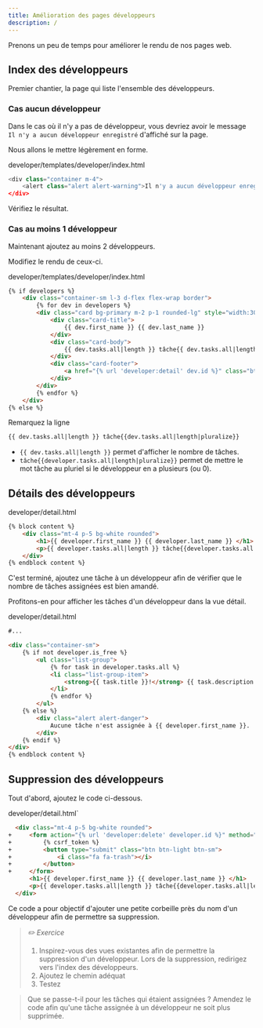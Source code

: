 ```yaml
---
title: Amélioration des pages développeurs
description: /
---
```


Prenons un peu de temps pour améliorer le rendu de nos pages web.

## Index des développeurs

Premier chantier, la page qui liste l'ensemble des développeurs.

### Cas aucun développeur

Dans le cas où il n'y a pas de développeur, vous devriez avoir le message `Il n'y a aucun développeur enregistré` d'affiché sur la page.

Nous allons le mettre légèrement en forme.

<div class="path">developer/templates/developer/index.html</div>

``` python
<div class="container m-4">
    <alert class="alert alert-warning">Il n'y a aucun développeur enregistré</alert>
</div>
```

Vérifiez le résultat.

### Cas au moins 1 développeur

Maintenant ajoutez au moins 2 développeurs.

Modifiez le rendu de ceux-ci.

<div class="path">developer/templates/developer/index.html</div>

``` html
{% if developers %}
    <div class="container-sm l-3 d-flex flex-wrap border">
        {% for dev in developers %}
        <div class="card bg-primary m-2 p-1 rounded-lg" style="width:300px">
            <div class="card-title">
                {{ dev.first_name }} {{ dev.last_name }}
            </div>
            <div class="card-body">
                {{ dev.tasks.all|length }} tâche{{ dev.tasks.all|length|pluralize }}
            </div>
            <div class="card-footer">
                <a href="{% url 'developer:detail' dev.id %}" class="btn btn-outline-light">Détails</a>
            </div>
        </div>
        {% endfor %}
    </div>
{% else %}
```

Remarquez la ligne 

``` html
{{ dev.tasks.all|length }} tâche{{dev.tasks.all|length|pluralize}}
```

* `{{ dev.tasks.all|length }}` permet d'afficher le nombre de tâches.
* `tâche{{developer.tasks.all|length|pluralize}}` permet de mettre le mot tâche au pluriel si le développeur en a plusieurs (ou 0).

## Détails des développeurs

<div class="path">developer/detail.html</div>

```html
{% block content %}
    <div class="mt-4 p-5 bg-white rounded">
        <h1>{{ developer.first_name }} {{ developer.last_name }} </h1>
        <p>{{ developer.tasks.all|length }} tâche{{developer.tasks.all|length|pluralize}} assignée{{developer.tasks.all|length|pluralize}}.</p>
    </div>
{% endblock content %}
```

C'est terminé, ajoutez une tâche à un développeur afin de vérifier que le nombre de tâches assignées est bien amandé.

Profitons-en pour afficher les tâches d'un développeur dans la vue détail.

<div class="path">developer/detail.html</div>

```html
#...

<div class="container-sm">
    {% if not developer.is_free %}
        <ul class="list-group">
            {% for task in developer.tasks.all %}
            <li class="list-group-item"> 
                <strong>{{ task.title }}!</strong> {{ task.description }} 
            </li>
            {% endfor %}
        </ul>
    {% else %}
        <div class="alert alert-danger">
            Aucune tâche n'est assignée à {{ developer.first_name }}.
        </div>
    {% endif %}
</div>
{% endblock content %}
```

## Suppression des développeurs

Tout d'abord, ajoutez le code ci-dessous.

<div class="path">developer/detail.html`</div>

``` html
  <div class="mt-4 p-5 bg-white rounded">
+     <form action="{% url 'developer:delete' developer.id %}" method="POST"> 
+         {% csrf_token %} 
+         <button type="submit" class="btn btn-light btn-sm"> 
+             <i class="fa fa-trash"></i>
+         </button>
+     </form>
      <h1>{{ developer.first_name }} {{ developer.last_name }} </h1>
      <p>{{ developer.tasks.all|length }} tâche{{developer.tasks.all|length|pluralize}} assignée{{developer.tasks.all|length|pluralize}}.</p>
  </div>
```

Ce code a pour objectif d'ajouter une petite corbeille près du nom d'un développeur afin de permettre sa suppression.

> *_✏️ Exercice_*
> 
> 1. Inspirez-vous des vues existantes afin de permettre la suppression d'un développeur. Lors de la suppression, redirigez vers l'index des développeurs.
> 1. Ajoutez le chemin adéquat
> 1. Testez

> Que se passe-t-il pour les tâches qui étaient assignées ? Amendez le code afin qu'une tâche assignée à un développeur ne soit plus supprimée.
